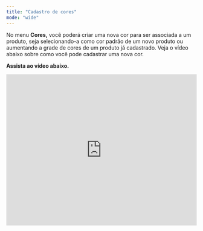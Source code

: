 ```yaml
---
title: "Cadastro de cores"
mode: "wide"
---
```


No menu **Cores,** você poderá criar uma nova cor para ser associada a um produto, seja selecionando-a como cor padrão de um novo produto ou aumentando a grade de cores de um produto já cadastrado. Veja o vídeo abaixo sobre como você pode cadastrar uma nova cor.

**Assista ao vídeo abaixo.**

<iframe width="100%" height="400" src="https://www.youtube.com/embed/7UUwK5ikYNk" title="Como cadastrar cor | Menu Produtos. Diversos cores" frameborder="0" allow="accelerometer; autoplay; clipboard-write; encrypted-media; gyroscope; picture-in-picture; web-share" referrerpolicy="strict-origin-when-cross-origin" allowfullscreen />
